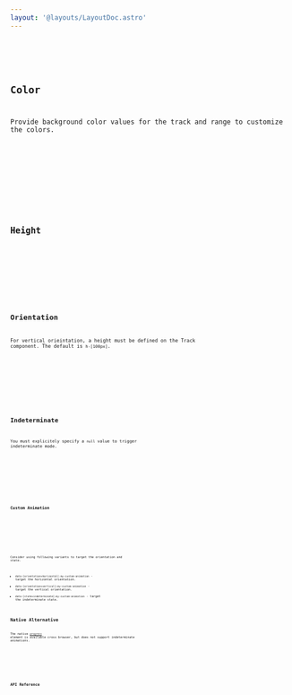 ```yaml
---
layout: '@layouts/LayoutDoc.astro'
---
```










<Preview client:load>
	<Fragment slot="preview">
		<Example client:visible />
	</Fragment>
	<Fragment slot="code">
		<Code code={ExampleRaw} lang="tsx" />
	</Fragment>
</Preview>

## Color

Provide background color values for the track and range to customize the colors.

<Preview client:load>
	<Fragment slot="preview">
		<ExampleColor client:visible />
	</Fragment>
	<Fragment slot="code">
		<Code code={ExampleColorRaw} lang="tsx" />
	</Fragment>
</Preview>

## Height

<Preview client:load>
	<Fragment slot="preview">
		<ExampleHeight client:visible />
	</Fragment>
	<Fragment slot="code">
		<Code code={ExampleHeightRaw} lang="tsx" />
	</Fragment>
</Preview>

## Orientation

For vertical orieintation, a height must be defined on the Track component. The default is `h-[100px]`.

<Preview client:load>
	<Fragment slot="preview">
		<ExampleOrientation client:visible />
	</Fragment>
	<Fragment slot="code">
		<Code code={ExampleOrientationRaw} lang="tsx" />
	</Fragment>
</Preview>

## Indeterminate

You must explicitely specify a `null` value to trigger indeterminate mode.

<Preview client:load>
	<Fragment slot="preview">
		<ExampleIndeterminate client:visible />
	</Fragment>
	<Fragment slot="code">
		<Code code={ExampleIndeterminateRaw} lang="tsx" />
	</Fragment>
</Preview>

### Custom Animation

<Preview client:load>
	<Fragment slot="preview">
		<ExampleCustomAnimation client:visible />
	</Fragment>
	<Fragment slot="code">
		<Code code={ExampleCustomAnimationRaw} lang="tsx" />
	</Fragment>
</Preview>

Consider using following variants to target the orientation and state.

- `data-[orientation=horizontal]:my-custom-animation` - target the horizontal orientation.
- `data-[orientation=vertical]:my-custom-animation` - target the vertical orientation.
- `data-[state=indeterminate]:my-custom-animation` - target the indeterminate state.

## Native Alternative

The native [`progress`](https://developer.mozilla.org/en-US/docs/Web/HTML/Element/progress) element is available cross browser, but does not support indeterminate animations.

<Preview client:load>
	<Fragment slot="preview">
		<ExampleNative client:visible />
	</Fragment>
	<Fragment slot="code">
		<Code code={ExampleNativeRaw} lang="tsx" />
	</Fragment>
</Preview>

## API Reference

<ApiTable />
